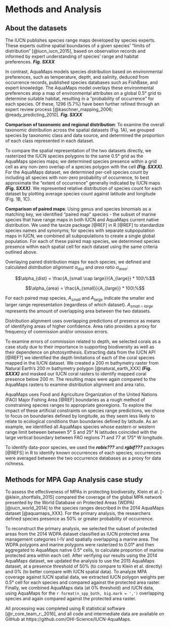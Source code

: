 
# Methods and Analysis

## About the datasets

The IUCN publishes species range maps developed by species experts.  These experts outline spatial boundaries of a given species' "limits of distribution" [@iucn_iucn_2015], based on observation records and informed by expert understanding of species' range and habitat preferences.  ___Fig. SXXX___

In contrast, AquaMaps models species distribution based on environmental preferences, such as temperature, depth, and salinity, deduced from occurrence records, published species databases such as FishBase, and expert knowledge.  The AquaMaps model overlays these environmental preferences atop a map of environmental attributes on a global 0.5° grid to determine suitable habitat, resulting in a "probability of occurrence" for each species.  Of these, 1296 (5.7%) have been further refined through an expert review process [@kaschner_mapping_2006; @ready_predicting_2010]. ___Fig. SXXX___

<!--
___OMIT: Studies using AquaMaps data frequently define "presence" by applying a probability threshold, e.g., previously, the Ocean Health Index defined presence as 40% or greater probability of occurrence [@halpern_index_2012; @halpern_patterns_2015].  In the 2016 OHI assessment, the presence threshold was eliminated, to better approximate the "extent of occurrence" generally indicated by IUCN maps, since the two datasets are used together.___
-->

__Comparison of taxonomic and regional distribution__:
To examine the overall taxonomic distribution across the spatial datasets (Fig. 1A), we grouped species by taxonomic class and data source, and determined the proportion of each class represented in each dataset.  

To compare the spatial representation of the two datasets directly, we rasterized the IUCN species polygons to the same 0.5° grid as the AquaMaps species maps; we determined species presence within a grid cell as any non-zero overlap of a species polygon with the cell  ___(Fig. SXXX)___.  For the AquaMaps dataset, we determined per-cell species count by including all species with non-zero probability of occurrence, to best approximate the "extent of occurrence" generally indicated by IUCN maps ___(Fig. SXXX)___.  We represented relative distribution of species count for each dataset by plotting average species count against latitude and longitude (Fig. 1B, 1C).

__Comparison of paired maps__:
Using genus and species binomials as a matching key, we identified "paired map" species - the subset of marine species that have range maps in both IUCN and AquaMaps current native distribution.  We used the taxize package [@REF] in R [@REF] to standardize species names and synonyms; for species with separate subpopulation maps in IUCN, we combined all subpopulations to create a single global population.   For each of these paired map species, we determined species presence within each spatial cell for each dataset using the same criteria outlined above.

Overlaying paired distribution maps for each species, we defined and calculated _distribution alignment_ $\alpha_{dist}$ and _area ratio_ $\alpha_{area}$:

$$\alpha_{dist} = \frac{A_{small \cap large}}{A_{large}} * 100\%$$

$$\alpha_{area} = \frac{A_{small}}{A_{large}} * 100\%$$

For each paired map species, $A_{small}$ and $A_{large}$ indicate the smaller and larger range representation (regardless of which dataset).  $A_{small \cap large}$ represents the amount of overlapping area between the two datasets.  

Distribution alignment uses overlapping predictions of presence as means of identifying areas of higher confidence.  Area ratio provides a proxy for frequency of commission and/or omission errors.

To examine errors of commission related to depth, we selected corals as a case study due to their importance in supporting biodiversity as well as their dependence on photosynthesis.  Extracting data from the IUCN API [@REF?] we identified the depth limitations of each of the coral species mapped in the IUCN dataset.  We created a 200 m bathymetry raster from Natural Earth's 200 m bathymetry polygon [@natural_earth_XXX] ___(Fig. SXXX)___ and masked our IUCN coral rasters to identify mapped coral presence below 200 m.  The resulting maps were again compared to the AquaMaps rasters to examine distribution alignment and area ratio.

AquaMaps uses Food and Agriculture Organization of the United Nations (FAO) Major Fishing Area [@REF] boundaries as a rough method of constraining species ranges to appropriate georegions.  To explore the impact of these artificial constraints on species range predictions, we chose to focus on boundaries defined by longitude, as they seem less likely to relate to ecological conditions than boundaries defined by latitude.  As an example, we identified all AquaMaps species whose eastern or western range limit between between 5° S and 25° N latitudes coincided with the large vertical boundary between FAO regions 71 and 77 at 175° W longitude.  

To identify data-poor species, we used the ___robis???___ and ___rgbif???___ packages [@REFS] in R to identify known occurrences of each species; occurrences were averaged between the two occurrence databases as a proxy for data richness.

<!--

## Methods for Ocean Health Index (OHI) case study

The global Ocean Health Index (OHI) [@halpern_index_2012; @halpern_patterns_2015], a composite index comprising ten sustainable benefits provided by a healthy ocean, uses species spatial distribution data to calculate biodiversity status for each of the world's 221 exclusive economic zones. 

The Species component of the OHI Biodiversity goal (abbreviated as SPP) uses IUCN Red List extinction risk as a proxy for a species' health.  Each species is assigned a risk score based on IUCN Red List extinction risk category, from Least Concern (0.0) to Extinct (1.0) (Data Deficient and unassessed species are excluded).  Species range is determined from its IUCN range map, where available, or its AquaMaps range map if an IUCN map is unavailable.  For each assessed OHI region, an area-weighted mean extinction risk across all species is calculated, and rescaled to calculate a status score from 0 (mean extinction risk = 0.75) to 100 (mean extinction risk = 0) [@halpern_index_2012; @halpern_patterns_2015].

_To highlight the differences in the datasets, we recalculated the OHI SPP status values using only one complete dataset at a time, and compared to the values resulting from the combined datasets.  For the AquaMaps dataset, we used a "probability of occurrence" threshold of 0% to determine presence, to align with the OHI 2016 assessment._  

-->

## Methods for MPA Gap Analysis case study
To assess the effectiveness of MPAs in protecting biodiversity, Klein et al. [-@klein_shortfalls_2015] compared the coverage of the global MPA network presented by the World Database on Protected Areas (WDPA) [@iucn_world_2014] to the species ranges described in the 2014 AquaMaps dataset [@aquamaps_XXX].  For the primary analysis, the researchers defined species presence as 50% or greater probability of occurrence.

To reconstruct the primary analysis, we selected the subset of protected areas from the 2014 WDPA dataset classified as IUCN protected area management categories I-IV and spatially overlapping a marine area. The WDPA polygons and marine polygons were rasterized to 0.01° and then aggregated to AquaMaps native 0.5° cells, to calculate proportion of marine protected area within each cell.  After verifying our results using the 2014 AquaMaps dataset, we updated the analysis to use the 2015 AquaMaps dataset, at a presence threshold of 50% (to compare to Klein et al. directly) and 0% (to better compare with IUCN spatial data).  To analyze MPA coverage against IUCN spatial data, we extracted IUCN polygon weights per 0.5° cell for each species and compared against the protected area raster.  Finally, we combined AquaMaps data (at 0% threshold) and IUCN data, using AquaMaps for the `r format(n_spp_both, big.mark = ',')` overlapping species and again compared against the protected area raster.

All processing was completed using R statistical software [@r_core_team_r:_2016], and all code and intermediate data are available on GitHub at https://github.com/OHI-Science/IUCN-AquaMaps.